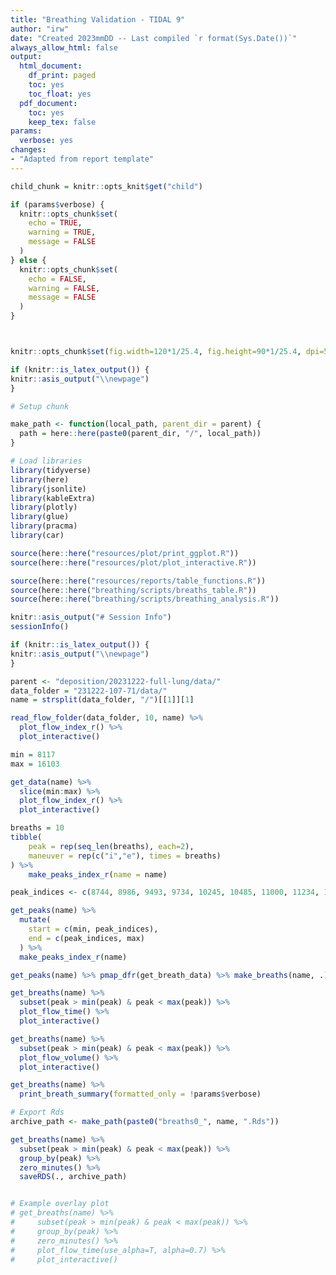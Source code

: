 ```yaml
---
title: "Breathing Validation - TIDAL 9"
author: "irw"
date: "Created 2023mmDD -- Last compiled `r format(Sys.Date())`"
always_allow_html: false
output:
  html_document:
    df_print: paged
    toc: yes
    toc_float: yes
  pdf_document:
    toc: yes
    keep_tex: false
params:
  verbose: yes
changes:
- "Adapted from report template"
---
```


```r

child_chunk = knitr::opts_knit$get("child")

```


```r
if (params$verbose) {
  knitr::opts_chunk$set(
    echo = TRUE,
    warning = TRUE,
    message = FALSE
  )
} else {
  knitr::opts_chunk$set(
    echo = FALSE,
    warning = FALSE,
    message = FALSE
  )
}



knitr::opts_chunk$set(fig.width=120*1/25.4, fig.height=90*1/25.4, dpi=500)
```

```r
if (knitr::is_latex_output()) {
knitr::asis_output("\\newpage")
}
```

```r
# Setup chunk

make_path <- function(local_path, parent_dir = parent) {
  path = here::here(paste0(parent_dir, "/", local_path))
}

# Load libraries
library(tidyverse)
library(here)
library(jsonlite)
library(kableExtra)
library(plotly)
library(glue)
library(pracma)
library(car)

source(here::here("resources/plot/print_ggplot.R"))
source(here::here("resources/plot/plot_interactive.R"))

source(here::here("resources/reports/table_functions.R"))
source(here::here("breathing/scripts/breaths_table.R"))
source(here::here("breathing/scripts/breathing_analysis.R"))

knitr::asis_output("# Session Info")
sessionInfo()
```

```r
if (knitr::is_latex_output()) {
knitr::asis_output("\\newpage")
}
```

```r
parent <- "deposition/20231222-full-lung/data/"
data_folder = "231222-107-71/data/"
name = strsplit(data_folder, "/")[[1]][1]

read_flow_folder(data_folder, 10, name) %>% 
  plot_flow_index_r() %>% 
  plot_interactive()

min = 8117
max = 16103

get_data(name) %>% 
  slice(min:max) %>%
  plot_flow_index_r() %>% 
  plot_interactive()
```

```r
breaths = 10
tibble(
    peak = rep(seq_len(breaths), each=2),
    maneuver = rep(c("i","e"), times = breaths)
) %>% 
    make_peaks_index_r(name = name)

peak_indices <- c(8744, 8986, 9493, 9734, 10245, 10485, 11000, 11234, 11752, 11993, 12504, 12742, 13229, 13496, 14008, 14243, 14735, 14997, 15488)

get_peaks(name) %>% 
  mutate(
    start = c(min, peak_indices),
    end = c(peak_indices, max)
  ) %>% 
  make_peaks_index_r(name)

get_peaks(name) %>% pmap_dfr(get_breath_data) %>% make_breaths(name, .)

get_breaths(name) %>% 
  subset(peak > min(peak) & peak < max(peak)) %>% 
  plot_flow_time() %>% 
  plot_interactive()

get_breaths(name) %>% 
  subset(peak > min(peak) & peak < max(peak)) %>% 
  plot_flow_volume() %>% 
  plot_interactive()
```

```r
get_breaths(name) %>% 
  print_breath_summary(formatted_only = !params$verbose)
```

```r
# Export Rds
archive_path <- make_path(paste0("breaths0_", name, ".Rds"))

get_breaths(name) %>% 
  subset(peak > min(peak) & peak < max(peak)) %>% 
  group_by(peak) %>%
  zero_minutes() %>%
  saveRDS(., archive_path)


# Example overlay plot
# get_breaths(name) %>% 
#     subset(peak > min(peak) & peak < max(peak)) %>% 
#     group_by(peak) %>% 
#     zero_minutes() %>% 
#     plot_flow_time(use_alpha=T, alpha=0.7) %>% 
#     plot_interactive()
```

